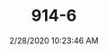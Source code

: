 ---
width: 2000
height: 1333
title: 914-6
description: 914-6 in blue at Callas Rennsport open house.
date: 2/28/2020 10:23:46 AM
cameraMake: Sony
cameraModel: ILCE-7M3
lens: ZEISS Batis 1.8/85
settingsfStop: f/1.8
settingsISO: ISO 100
settingsShutter: 1/160
settingsFocalLength: 85 mm
---